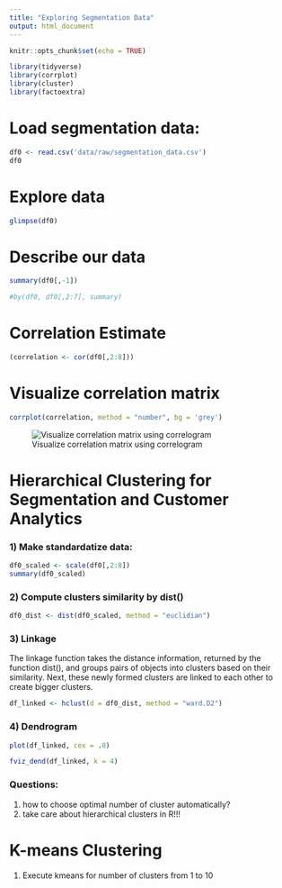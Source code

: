 ```yaml
---
title: "Exploring Segmentation Data"
output: html_document
---
```


```r
knitr::opts_chunk$set(echo = TRUE)

library(tidyverse)
library(corrplot)
library(cluster)
library(factoextra)
```

# Load segmentation data:
```r
df0 <- read.csv('data/raw/segmentation_data.csv')
df0
```
# Explore data
```r
glimpse(df0)
```
# Describe our data
```r
summary(df0[,-1])
```
```r
#by(df0, df0[,2:7], summary)
```
# Correlation Estimate
```r
(correlation <- cor(df0[,2:8]))
```
# Visualize correlation matrix
```r
corrplot(correlation, method = "number", bg = 'grey')
```
![Visualize correlation matrix using correlogram](http://www.sthda.com/english/wiki/visualize-correlation-matrix-using-correlogram)

# Hierarchical Clustering for Segmentation and Customer Analytics
  
### 1) Make standardatize data:
```r
df0_scaled <- scale(df0[,2:8])
summary(df0_scaled)
```
### 2) Compute clusters similarity by dist()
```r
df0_dist <- dist(df0_scaled, method = "euclidian")
```
### 3) Linkage  
The linkage function takes the distance information, returned by the function dist(),
and groups pairs of objects into clusters based on their similarity. Next, these newly
formed clusters are linked to each other to create bigger clusters.
```r
df_linked <- hclust(d = df0_dist, method = "ward.D2")
```
### 4) Dendrogram
```r
plot(df_linked, cex = .8)
```
```r
fviz_dend(df_linked, k = 4)
```

### Questions:  
1) how to choose optimal number of cluster automatically?
2) take care about hierarchical clusters in R!!!  

# K-means Clustering

1) Execute kmeans for number of clusters from 1 to 10
```r

```



